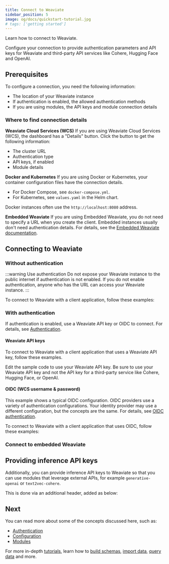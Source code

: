 ```yaml
---
title: Connect to Weaviate
sidebar_position: 5
image: og/docs/quickstart-tutorial.jpg
# tags: ['getting started']
---
```


Learn how to connect to Weaviate.

Configure your connection to provide authentication parameters and API keys for Weaviate and third-party API services like Cohere, Hugging Face and OpenAI.

## Prerequisites

To configure a connection, you need the following information:

- The location of your Weaviate instance
- If authentication is enabled, the allowed authentication methods
- If you are using modules, the API keys and module connection details

### Where to find connection details

**Weaviate Cloud Services (WCS)** If you are using Weaviate Cloud Services (WCS), the dashboard has a "Details" button. Click the button to get the following information:

 - The cluster URL
 - Authentication type
 - API keys, if enabled
 - Module details

**Docker and Kubernetes** If you are using Docker or Kubernetes, your container configuration files have the connection details. 

- For Docker Compose, see `docker-compose.yml`.
- For Kubernetes, see `values.yaml` in the Helm chart.

Docker instances often use the `http://localhost:8080` address.

**Embedded Weaviate** If you are using Embedded Weaviate, you do not need to specify a URL when you create the client. Embedded instances usually don't need authentication details. For details, see the [Embedded Weaviate documentation](../installation/embedded.md).

## Connecting to Weaviate

### Without authentication

:::warning Use authentication
Do not expose your Weaviate instance to the public internet if authentication is not enabled. If you do not enable authentication, anyone who has the URL can access your Weaviate instance.
:::

To connect to Weaviate with a client application, follow these examples: 

<WCSWithoutAuthentication/>

### With authentication

If authentication is enabled, use a Weaviate API key or OIDC to connect. For details, see [Authentication](../configuration/authentication).

#### Weaviate API keys

To connect to Weaviate with a client application that uses a Weaviate API key, follow these examples.

Edit the sample code to use your Weaviate API key. Be sure to use your Weaviate API key and not the API key for a third-party service like Cohere, Hugging Face, or OpenAI.

<WCSAuthenticationApiKey/>

#### OIDC (WCS username & password) 

This example shows a typical OIDC configuration. OIDC providers use a variety of authentication configurations. Your identity provider may use a different configuration, but the concepts are the same. For details, see [OIDC authentication](../configuration/authentication.md#oidc---a-systems-perspective).

To connect to Weaviate with a client application that uses OIDC, follow these examples:

<WCSAuthenticationUserPass/>

### Connect to embedded Weaviate

<EmbeddedInstantiationSimple/>

## Providing inference API keys

Additionally, you can provide inference API keys to Weaviate so that you can use modules that leverage external APIs, for example `generative-openai` or `text2vec-cohere`.

This is done via an additional header, added as below:

<WCSAuthenticationApiKeyWithInferenceKey/>

## Next

You can read more about some of the concepts discussed here, such as:
- [Authentication](../configuration/authentication.md)
- [Configuration](../configuration/index.md)
- [Modules](../modules/index.md)

For more in-depth [tutorials](../tutorials/index.md), learn how to [build schemas](../tutorials/schema.md), [import data](../tutorials/import.md), [query data](../tutorials/query.md) and more.



<DocsMoreResources />
